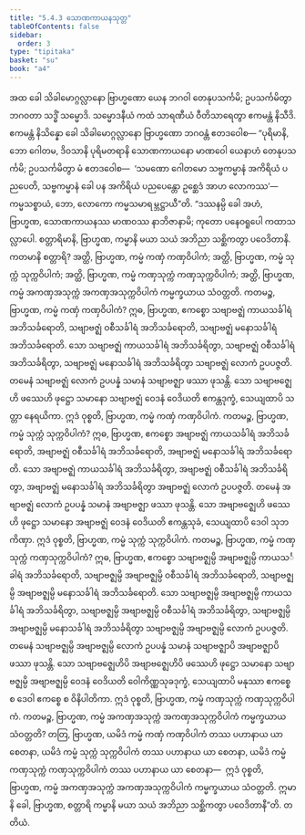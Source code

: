 ```yaml
---
title: "5.4.3 သောဏကာယနသုတ္တ"
tableOfContents: false
sidebar:
  order: 3
type: "tipitaka"
basket: "su"
book: "a4"
---
```



<DynamicBreadcrumb />

<Division number="234" book="a4" e="ch" v="15" p="555">

<Paragraph number="1433" book="a4">
အထ ခေါ သိခါမောဂ္ဂလ္လာနော ဗြာဟ္မဏော ယေန ဘဂဝါ တေနုပသင်္ကမိ; ဥပသင်္ကမိတွာ ဘဂဝတာ သဒ္ဓိံ သမ္မောဒိ. သမ္မောဒနီယံ ကထံ သာရဏီယံ ဝီတိသာရေတွာ ဧကမန္တံ နိသီဒိ. ဧကမန္တံ နိသိန္နော ခေါ သိခါမောဂ္ဂလ္လာနော ဗြာဟ္မဏော ဘဂဝန္တံ ဧတဒဝေါစ—
</Paragraph>

<Paragraph number="1434" book="a4">
“ပုရိမာနိ, ဘော ဂေါတမ, ဒိဝသာနိ ပုရိမတရာနိ သောဏကာယနော မာဏဝေါ ယေနာဟံ တေနုပသင်္ကမိ; ဥပသင်္ကမိတွာ မံ ဧတဒဝေါစ—  ‘သမဏော ဂေါတမော သဗ္ဗကမ္မာနံ အကိရိယံ ပညပေတိ, သဗ္ဗကမ္မာနံ ခေါ ပန အကိရိယံ ပညပေန္တော ဥစ္ဆေဒံ အာဟ လောကဿ’—  ကမ္မသစ္စာယံ, ဘော, လောကော ကမ္မသမာရမ္ဘဋ္ဌာယီ”တိ.
</Paragraph>

<Paragraph number="1435" book="a4">
“ဒဿနမ္ပိ ခေါ အဟံ, ဗြာဟ္မဏ, သောဏကာယနဿ မာဏဝဿ နာဘိဇာနာမိ; ကုတော ပနေဝရူပေါ ကထာသလ္လာပေါ. စတ္တာရိမာနိ, ဗြာဟ္မဏ, ကမ္မာနိ မယာ သယံ အဘိညာ သစ္ဆိကတွာ ပဝေဒိတာနိ. ကတမာနိ စတ္တာရိ? အတ္ထိ, ဗြာဟ္မဏ, ကမ္မံ ကဏှံ ကဏှဝိပါကံ; အတ္ထိ, ဗြာဟ္မဏ, ကမ္မံ သုက္ကံ သုက္ကဝိပါကံ; အတ္ထိ, ဗြာဟ္မဏ, ကမ္မံ ကဏှသုက္ကံ ကဏှသုက္ကဝိပါကံ; အတ္ထိ, ဗြာဟ္မဏ, ကမ္မံ အကဏှအသုက္ကံ အကဏှအသုက္ကဝိပါကံ ကမ္မက္ခယာယ သံဝတ္တတိ.
</Paragraph>

<Paragraph number="1436" book="a4">
ကတမဉ္စ, ဗြာဟ္မဏ, ကမ္မံ ကဏှံ ကဏှဝိပါကံ? ဣဓ, ဗြာဟ္မဏ, ဧကစ္စော သဗျာဗဇ္ဈံ ကာယသင်္ခါရံ အဘိသင်္ခရောတိ, သဗျာဗဇ္ဈံ ဝစီသင်္ခါရံ အဘိသင်္ခရောတိ, သဗျာဗဇ္ဈံ မနောသင်္ခါရံ အဘိသင်္ခရောတိ. သော သဗျာဗဇ္ဈံ ကာယသင်္ခါရံ အဘိသင်္ခရိတွာ, သဗျာဗဇ္ဈံ ဝစီသင်္ခါရံ အဘိသင်္ခရိတွာ, သဗျာဗဇ္ဈံ မနောသင်္ခါရံ အဘိသင်္ခရိတွာ သဗျာဗဇ္ဈံ လောကံ ဥပပဇ္ဇတိ. တမေနံ သဗျာဗဇ္ဈံ လောကံ ဥပပန္နံ သမာနံ သဗျာဗဇ္ဈာ ဖဿာ ဖုသန္တိ. သော သဗျာဗဇ္ဈေဟိ ဖဿေဟိ ဖုဋ္ဌော သမာနော သဗျာဗဇ္ဈံ ဝေဒနံ ဝေဒိယတိ ဧကန္တဒုက္ခံ, သေယျထာပိ သတ္တာ နေရယိကာ. ဣဒံ ဝုစ္စတိ, ဗြာဟ္မဏ, ကမ္မံ ကဏှံ ကဏှဝိပါကံ.
</Paragraph>

<Paragraph number="1437" book="a4">
ကတမဉ္စ, ဗြာဟ္မဏ, ကမ္မံ သုက္ကံ သုက္ကဝိပါကံ? ဣဓ, ဗြာဟ္မဏ, ဧကစ္စော အဗျာဗဇ္ဈံ ကာယသင်္ခါရံ အဘိသင်္ခရောတိ, အဗျာဗဇ္ဈံ ဝစီသင်္ခါရံ အဘိသင်္ခရောတိ, အဗျာဗဇ္ဈံ မနောသင်္ခါရံ အဘိသင်္ခရောတိ. သော အဗျာဗဇ္ဈံ ကာယသင်္ခါရံ အဘိသင်္ခရိတွာ, အဗျာဗဇ္ဈံ ဝစီသင်္ခါရံ အဘိသင်္ခရိတွာ, အဗျာဗဇ္ဈံ မနောသင်္ခါရံ အဘိသင်္ခရိတွာ အဗျာဗဇ္ဈံ လောကံ ဥပပဇ္ဇတိ. တမေနံ အဗျာဗဇ္ဈံ လောကံ ဥပပန္နံ သမာနံ အဗျာဗဇ္ဈာ ဖဿာ ဖုသန္တိ. သော အဗျာဗဇ္ဈေဟိ ဖဿေဟိ ဖုဋ္ဌော သမာနော အဗျာဗဇ္ဈံ ဝေဒနံ ဝေဒိယတိ ဧကန္တသုခံ, သေယျထာပိ ဒေဝါ သုဘကိဏှာ. ဣဒံ ဝုစ္စတိ, ဗြာဟ္မဏ, ကမ္မံ သုက္ကံ သုက္ကဝိပါကံ.
</Paragraph>

<Paragraph number="1438" book="a4">
ကတမဉ္စ, ဗြာဟ္မဏ, ကမ္မံ ကဏှသုက္ကံ ကဏှသုက္ကဝိပါကံ? ဣဓ, ဗြာဟ္မဏ, ဧကစ္စော သဗျာဗဇ္ဈမ္ပိ အဗျာဗဇ္ဈမ္ပိ ကာယသင်္ခါရံ အဘိသင်္ခရောတိ, သဗျာဗဇ္ဈမ္ပိ အဗျာဗဇ္ဈမ္ပိ ဝစီသင်္ခါရံ အဘိသင်္ခရောတိ, သဗျာဗဇ္ဈမ္ပိ အဗျာဗဇ္ဈမ္ပိ မနောသင်္ခါရံ အဘိသင်္ခရောတိ. သော သဗျာဗဇ္ဈမ္ပိ အဗျာဗဇ္ဈမ္ပိ ကာယသင်္ခါရံ အဘိသင်္ခရိတွာ, သဗျာဗဇ္ဈမ္ပိ အဗျာဗဇ္ဈမ္ပိ ဝစီသင်္ခါရံ အဘိသင်္ခရိတွာ, သဗျာဗဇ္ဈမ္ပိ အဗျာဗဇ္ဈမ္ပိ မနောသင်္ခါရံ အဘိသင်္ခရိတွာ သဗျာဗဇ္ဈမ္ပိ အဗျာဗဇ္ဈမ္ပိ လောကံ ဥပပဇ္ဇတိ. တမေနံ သဗျာဗဇ္ဈမ္ပိ အဗျာဗဇ္ဈမ္ပိ လောကံ ဥပပန္နံ သမာနံ သဗျာဗဇ္ဈာပိ အဗျာဗဇ္ဈာပိ ဖဿာ ဖုသန္တိ. သော သဗျာဗဇ္ဈေဟိပိ အဗျာဗဇ္ဈေဟိပိ ဖဿေဟိ ဖုဋ္ဌော သမာနော သဗျာဗဇ္ဈမ္ပိ အဗျာဗဇ္ဈမ္ပိ ဝေဒနံ ဝေဒိယတိ ဝေါကိဏ္ဏသုခဒုက္ခံ, သေယျထာပိ မနုဿာ ဧကစ္စေ စ ဒေဝါ ဧကစ္စေ စ ဝိနိပါတိကာ. ဣဒံ ဝုစ္စတိ, ဗြာဟ္မဏ, ကမ္မံ ကဏှသုက္ကံ ကဏှသုက္ကဝိပါကံ.
</Paragraph>

<Paragraph number="1439" book="a4">
ကတမဉ္စ, ဗြာဟ္မဏ, ကမ္မံ အကဏှအသုက္ကံ အကဏှအသုက္ကဝိပါကံ ကမ္မက္ခယာယ သံဝတ္တတိ? တတြ, ဗြာဟ္မဏ, ယမိဒံ ကမ္မံ ကဏှံ ကဏှဝိပါကံ တဿ ပဟာနာယ ယာ စေတနာ, ယမိဒံ ကမ္မံ သုက္ကံ သုက္ကဝိပါကံ တဿ ပဟာနာယ ယာ စေတနာ, ယမိဒံ ကမ္မံ ကဏှသုက္ကံ ကဏှသုက္ကဝိပါကံ တဿ ပဟာနာယ ယာ စေတနာ—  ဣဒံ ဝုစ္စတိ, ဗြာဟ္မဏ, ကမ္မံ အကဏှအသုက္ကံ အကဏှအသုက္ကဝိပါကံ ကမ္မက္ခယာယ သံဝတ္တတိ. ဣမာနိ ခေါ, ဗြာဟ္မဏ, စတ္တာရိ ကမ္မာနိ မယာ သယံ အဘိညာ သစ္ဆိကတွာ ပဝေဒိတာနီ”တိ.

</Paragraph>
</Division>

<Paragraph number="1440" type="center" book="a4">
တတိယံ.
</Paragraph>